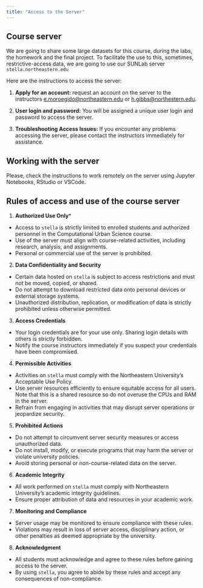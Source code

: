 ```yaml
---
title: "Access to the Server"
---
```


## Course server

We are going to share some large datasets for this course, during the labs, the homework and the final project. To facilitate the use to this, sometimes, restrictive-access data, we are going to use our SUNLab server `stella.northeastern.edu`

Here are the instructions to access the server:

1.  **Apply for an account:** request an account on the server to the instructors [e.moroegido\@northeastern.edu](mailto:e.moroegido@northeastern.edu) or [h.gibbs\@northestern.edu](mailto:h.gibbs@northeastern.edu).

2.  **User login and password:** You will be assigned a unique user login and password to access the server.

3.  **Troubleshooting Access Issues:** If you encounter any problems accessing the server, please contact the instructors immediately for assistance.

## Working with the server

Please, check the instructions to work remotely on the server using Jupyter Notebooks, RStudio or VSCode.

## Rules of access and use of the course server

1.  **Authorized Use Only**\*

-   Access to `stella` is strictly limited to enrolled students and authorized personnel in the Computational Urban Science course.
-   Use of the server must align with course-related activities, including research, analysis, and assignments.
-   Personal or commercial use of the server is prohibited.

2.  **Data Confidentiality and Security**

-   Certain data hosted on `stella` is subject to access restrictions and must not be moved, copied, or shared.
-   Do not attempt to download restricted data onto personal devices or external storage systems.
-   Unauthorized distribution, replication, or modification of data is strictly prohibited unless otherwise permitted.

3.  **Access Credentials**

-   Your login credentials are for your use only. Sharing login details with others is strictly forbidden.
-   Notify the course instructors immediately if you suspect your credentials have been compromised.

4.  **Permissible Activities**

-   Activities on `stella` must comply with the Northeastern University’s Acceptable Use Policy.
-   Use server resources efficiently to ensure equitable access for all users. Note that this is a shared resource so do not overuse the CPUs and RAM in the server.
-   Refrain from engaging in activities that may disrupt server operations or jeopardize security.

5.  **Prohibited Actions**

-   Do not attempt to circumvent server security measures or access unauthorized data.
-   Do not install, modify, or execute programs that may harm the server or violate university policies.
-   Avoid storing personal or non-course-related data on the server.

6.  **Academic Integrity**

-   All work performed on `stella` must comply with Northeastern University’s academic integrity guidelines.
-   Ensure proper attribution of data and resources in your academic work.

7.  **Monitoring and Compliance**

-   Server usage may be monitored to ensure compliance with these rules.
-   Violations may result in loss of server access, disciplinary action, or other penalties as deemed appropriate by the university.

8.  **Acknowledgment**

-   All students must acknowledge and agree to these rules before gaining access to the server.
-   By using `stella`, you agree to abide by these rules and accept any consequences of non-compliance.
